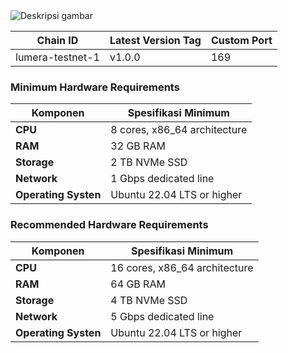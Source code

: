 <img src="/lumera.png" alt="Deskripsi gambar" width={500} height={400} />


| <b>Chain ID</b>       | <b>Latest Version Tag</b>                    | <b>Custom Port</b> |
|------------------|-----------------------------------------|-----------------
| lumera-testnet-1        | 	v1.0.0        | 169 |


### Minimum Hardware Requirements

| Komponen         | Spesifikasi Minimum                     |
|------------------|-----------------------------------------|
| **CPU**          | 8 cores, x86_64 architecture               |
| **RAM**          | 32 GB RAM                                    |
| **Storage**  | 2 TB NVMe SSD                  |
| **Network** | 1 Gbps dedicated line |
| **Operating Systen** | Ubuntu 22.04 LTS or higher       |


### Recommended Hardware Requirements

| Komponen         | Spesifikasi Minimum                     |
|------------------|-----------------------------------------|
| **CPU**          | 16 cores, x86_64 architecture               |
| **RAM**          | 64 GB RAM                                   |
| **Storage**  | 4 TB NVMe SSD              |
| **Network** | 5 Gbps dedicated line |
| **Operating Systen** | Ubuntu 22.04 LTS or higher       |
